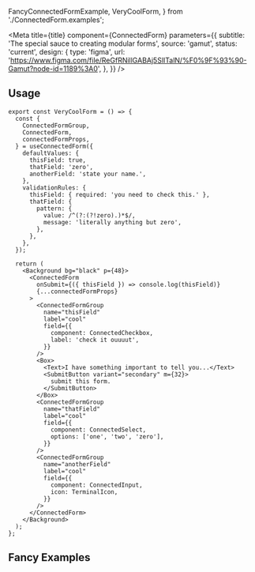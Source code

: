 
  FancyConnectedFormExample,
  VeryCoolForm,
} from './ConnectedForm.examples';

<Meta
  title={title}
  component={ConnectedForm}
  parameters={{
    subtitle: 'The special sauce to creating modular forms',
    source: 'gamut',
    status: 'current',
    design: {
      type: 'figma',
      url:
        'https://www.figma.com/file/ReGfRNillGABAj5SlITalN/%F0%9F%93%90-Gamut?node-id=1189%3A0',
    },
  }}
/>

## Usage

```tsx
export const VeryCoolForm = () => {
  const {
    ConnectedFormGroup,
    ConnectedForm,
    connectedFormProps,
  } = useConnectedForm({
    defaultValues: {
      thisField: true,
      thatField: 'zero',
      anotherField: 'state your name.',
    },
    validationRules: {
      thisField: { required: 'you need to check this.' },
      thatField: {
        pattern: {
          value: /^(?:(?!zero).)*$/,
          message: 'literally anything but zero',
        },
      },
    },
  });

  return (
    <Background bg="black" p={48}>
      <ConnectedForm
        onSubmit={({ thisField }) => console.log(thisField)}
        {...connectedFormProps}
      >
        <ConnectedFormGroup
          name="thisField"
          label="cool"
          field={{
            component: ConnectedCheckbox,
            label: 'check it ouuuut',
          }}
        />
        <Box>
          <Text>I have something important to tell you...</Text>
          <SubmitButton variant="secondary" m={32}>
            submit this form.
          </SubmitButton>
        </Box>
        <ConnectedFormGroup
          name="thatField"
          label="cool"
          field={{
            component: ConnectedSelect,
            options: ['one', 'two', 'zero'],
          }}
        />
        <ConnectedFormGroup
          name="anotherField"
          label="cool"
          field={{
            component: ConnectedInput,
            icon: TerminalIcon,
          }}
        />
      </ConnectedForm>
    </Background>
  );
};
```

<VeryCoolForm />

## Fancy Examples

<FancyConnectedFormExample />
